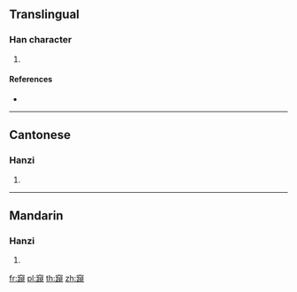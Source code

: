 {{character info/new}}
==Translingual==

===Han character===
{{Han char|rn=116|rad=穴|as=12|sn=17|four=30116|canj=JCMMU}}

# {{defn|Han|sort=穴12}}

====References====
* {{Han ref|kx=0868.320|dkj=25662|dj=1297.390|hdz=42742.010|uh=7AC0|ud=31424|bh=EDB8|bd=60856}}

----

==Cantonese==

===Hanzi===
{{yue-hanzi|jyut=|y=ching1}}

# {{defn|lang=yue|sort=穴12}}

----

==Mandarin==

===Hanzi===
{{cmn-hanzi|pin=[[chēng]] ([[cheng1]])|wg=ch'eng<sup>1</sup>}}

# {{defn|lang=cmn|sort=穴12}}

[[fr:竀]]
[[pl:竀]]
[[th:竀]]
[[zh:竀]]
